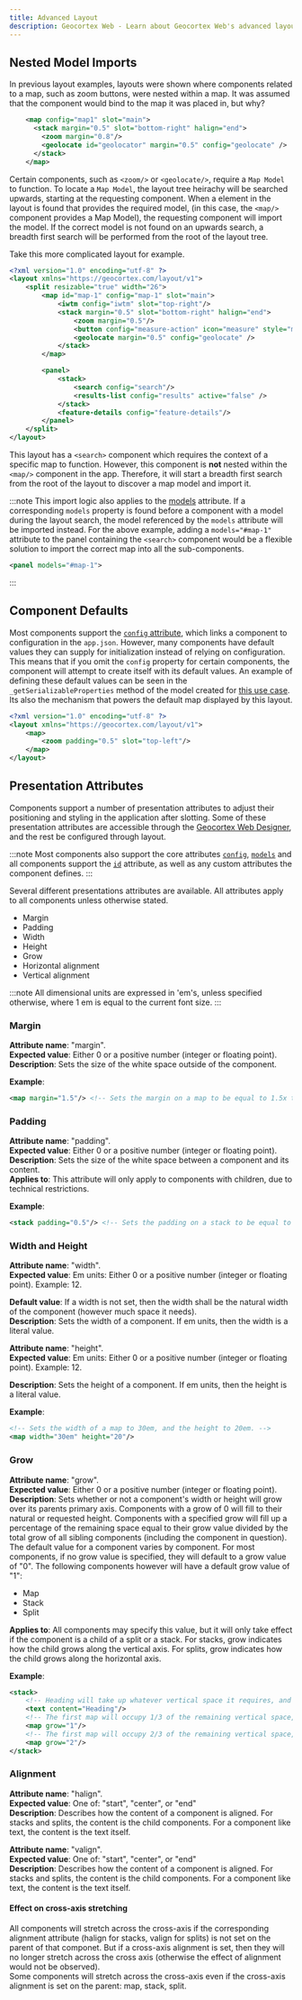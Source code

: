 ```yaml
---
title: Advanced Layout
description: Geocortex Web - Learn about Geocortex Web's advanced layout configuration options
---
```


## Nested Model Imports

In previous layout examples, layouts were shown where components related to a map, such as zoom buttons, were nested within a map. It was assumed that the component would bind to the map it was placed in, but why?

```xml
    <map config="map1" slot="main">
      <stack margin="0.5" slot="bottom-right" halign="end">
        <zoom margin="0.8"/>
        <geolocate id="geolocator" margin="0.5" config="geolocate" />
      </stack>
    </map>
```

Certain components, such as `<zoom/>` or `<geolocate/>`, require a `Map Model` to function. To locate a `Map Model`, the layout tree heirachy will be searched upwards, starting at the requesting component. When a element in the layout is found that provides the required model, (in this case, the `<map/>` component provides a Map Model), the requesting component will import the model. If the correct model is not found on an upwards search, a breadth first search will be performed from the root of the layout tree.

Take this more complicated layout for example.

```xml
<?xml version="1.0" encoding="utf-8" ?>
<layout xmlns="https://geocortex.com/layout/v1">
    <split resizable="true" width="26">
        <map id="map-1" config="map-1" slot="main">
            <iwtm config="iwtm" slot="top-right"/>
            <stack margin="0.5" slot="bottom-right" halign="end">
                <zoom margin="0.5"/>
                <button config="measure-action" icon="measure" style="map-widget" margin="0.5"/>
                <geolocate margin="0.5" config="geolocate" />
            </stack>
        </map>

        <panel>
            <stack>
                <search config="search"/>
                <results-list config="results" active="false" />
            </stack>
            <feature-details config="feature-details"/>
        </panel>
    </split>
</layout>
```

This layout has a `<search>` component which requires the context of a specific map to function. However, this component is **not** nested within the `<map/>` component in the app. Therefore, it will start a breadth first search from the root of the layout to discover a map model and import it.

:::note
This import logic also applies to the [models](concepts-layout.mdx#models) attribute. If a corresponding `models` property is found before a component with a model during the layout search, the model referenced by the `models` attribute will be imported instead. For the above example, adding a `models="#map-1"` attribute to the panel containing the `<search>` component would be a flexible solution to import the correct map into all the sub-components.

```xml
<panel models="#map-1">
```

:::

## Component Defaults

Most components support the [`config` attribute](concepts-app-config.mdx#linking-layout-to-app-config), which links a component to configuration in the `app.json`. However, many components have default values they can supply for initialization instead of relying on configuration. This means that if you omit the `config` property for certain components, the component will attempt to create itself with its default values. An example of defining these default values can be seen in the `_getSerializableProperties` method of the model created for [this use case](usecases-implement-component-participate-app-config.mdx#participating-in-the-configuration-lifecycle). Its also the mechanism that powers the default map displayed by this layout.

```xml
<?xml version="1.0" encoding="utf-8" ?>
<layout xmlns="https://geocortex.com/layout/v1">
    <map>
        <zoom padding="0.5" slot="top-left"/>
    </map>
</layout>
```

## Presentation Attributes

Components support a number of presentation attributes to adjust their positioning and styling in the application after slotting. Some of these presentation attributes are accessible through the [Geocortex Web Designer](https://apps.geocortex.com/webviewer/designer/), and the rest be configured through layout.

:::note
Most components also support the core attributes [`config`](concepts-app-config.mdx#linking-layout-to-app-config), [`models`](concepts-layout.mdx#models) and all components support the [`id`](concepts-app-config.mdx#targeting-components-by-id) attribute, as well as any custom attributes the component defines.
:::

Several different presentations attributes are available. All attributes apply to all components unless otherwise stated.

-   Margin
-   Padding
-   Width
-   Height
-   Grow
-   Horizontal alignment
-   Vertical alignment

:::note
All dimensional units are expressed in 'em's, unless specified otherwise, where 1 em is equal to the current font size.
:::

### Margin

**Attribute name**: "margin".  
**Expected value**: Either 0 or a positive number (integer or floating point).  
**Description**: Sets the size of the white space outside of the component.

**Example**:

```xml
<map margin="1.5"/> <!-- Sets the margin on a map to be equal to 1.5x the current font size -->
```

### Padding

**Attribute name**: "padding".  
**Expected value**: Either 0 or a positive number (integer or floating point).  
**Description**: Sets the size of the white space between a component and its content.  
**Applies to**: This attribute will only apply to components with children, due to technical restrictions.

**Example**:

```xml
<stack padding="0.5"/> <!-- Sets the padding on a stack to be equal to 0.5x the current font size -->
```

### Width and Height

**Attribute name**: "width".  
**Expected value**: Em units: Either 0 or a positive number (integer or floating point). Example: 12.

**Default value**: If a width is not set, then the width shall be the natural width of the component (however much space it needs).  
**Description**: Sets the width of a component. If em units, then the width is a literal value.

**Attribute name**: "height".  
**Expected value**: Em units: Either 0 or a positive number (integer or floating point). Example: 12.

**Description**: Sets the height of a component. If em units, then the height is a literal value.

**Example**:

```xml
<!-- Sets the width of a map to 30em, and the height to 20em. -->
<map width="30em" height="20"/>
```

### Grow

**Attribute name**: "grow".  
**Expected value**: Either 0 or a positive number (integer or floating point).  
**Description**: Sets whether or not a component's width or height will grow over its parents primary axis. Components with a grow of 0 will fill to their natural or requested height. Components with a specified grow will fill up a percentage of the remaining space equal to their grow value divided by the total grow of all sibling components (including the component in question).  
The default value for a component varies by component. For most components, if no grow value is specified, they will default to a grow value of "0". The following components however will have a default grow value of "1":

-   Map
-   Stack
-   Split

**Applies to**: All components may specify this value, but it will only take effect if the component is a child of a split or a stack. For stacks, grow indicates how the child grows along the vertical axis. For splits, grow indicates how the child grows along the horizontal axis.

**Example**:

```xml
<stack>
    <!-- Heading will take up whatever vertical space it requires, and will occupy its natural width. -->
    <text content="Heading"/>
    <!-- The first map will occupy 1/3 of the remaining vertical space, and will occupy the full width available. -->
    <map grow="1"/>
    <!-- The first map will occupy 2/3 of the remaining vertical space, and will occupy the full width available. -->
    <map grow="2"/>
</stack>
```

### Alignment

**Attribute name**: "halign".  
**Expected value**: One of: "start", "center", or "end"  
**Description**: Describes how the content of a component is aligned. For stacks and splits, the content is the child components. For a component like text, the content is the text itself.

**Attribute name**: "valign".  
**Expected value**: One of: "start", "center", or "end"  
**Description**: Describes how the content of a component is aligned. For stacks and splits, the content is the child components. For a component like text, the content is the text itself.

#### Effect on cross-axis stretching

All components will stretch across the cross-axis if the corresponding alignment attribute (halign for stacks, valign for splits) is not set on the parent of that componet. But if a cross-axis alignment is set, then they will no longer stretch across the cross axis (otherwise the effect of alignment would not be observed).  
Some components will stretch across the cross-axis even if the cross-axis alignment is set on the parent: map, stack, split.
